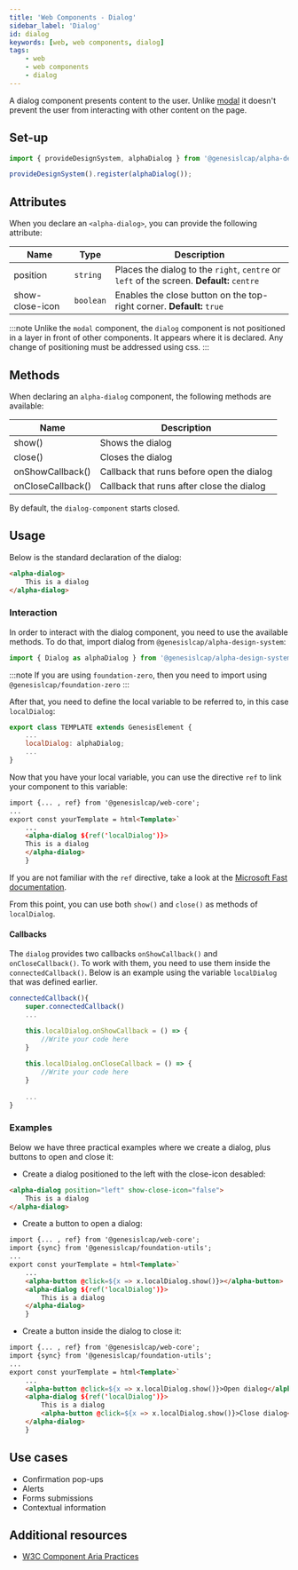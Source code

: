 ```yaml
---
title: 'Web Components - Dialog'
sidebar_label: 'Dialog'
id: dialog
keywords: [web, web components, dialog]
tags:
    - web
    - web components
    - dialog
---
```


A dialog component presents content to the user. Unlike [modal](../../../../web/web-components/interaction/modal/) it doesn't prevent the user from interacting with other content on the page.

## Set-up

```ts
import { provideDesignSystem, alphaDialog } from '@genesislcap/alpha-design-system';

provideDesignSystem().register(alphaDialog());
```
## Attributes

When you declare an `<alpha-dialog>`, you can provide the following attribute:

| Name            | Type      | Description                                                                               |
|-----------------|-----------|-------------------------------------------------------------------------------------------|
| position        | `string`  | Places the dialog to the `right`, `centre` or `left` of the screen. **Default:** `centre` |
| show-close-icon | `boolean` | Enables the close button on the top-right corner. **Default:** `true`                     |

:::note
Unlike the `modal` component, the `dialog` component is not positioned in a layer in front of other components. It appears where it is declared. Any change of positioning must be addressed using css. 
:::

## Methods

When declaring an `alpha-dialog` component, the following methods are available:

| Name              | Description                               |
|-------------------|-------------------------------------------|
| show()            | Shows the dialog                          |
| close()           | Closes the dialog                         |
| onShowCallback()  | Callback that runs before open the dialog |
| onCloseCallback() | Callback that runs after close the dialog |

By default, the `dialog-component` starts closed.

## Usage

Below is the standard declaration of the dialog:

```html
<alpha-dialog>
    This is a dialog
</alpha-dialog>
```

### Interaction

In order to interact with the dialog component, you need to use the available methods. To do that, import dialog from `@genesislcap/alpha-design-system`:

``` typescript
import { Dialog as alphaDialog } from '@genesislcap/alpha-design-system';
```
:::note
If you are using `foundation-zero`, then you need to import using `@genesislcap/foundation-zero`
:::

After that, you need to define the local variable to be referred to, in this case `localDialog`:

```js {3}
export class TEMPLATE extends GenesisElement {
    ...
    localDialog: alphaDialog;
    ...
}
```

Now that you have your local variable, you can use the directive `ref` to link your component to this variable:

```html {1,5-7}
import {... , ref} from '@genesislcap/web-core';
...
export const yourTemplate = html<Template>`
    ...
    <alpha-dialog ${ref('localDialog')}>
    This is a dialog
    </alpha-dialog>
    }
```

If you are not familiar with the `ref` directive, take a look at the [Microsoft Fast documentation](https://www.fast.design/docs/fast-element/using-directives/#the-repeat-directive).

From this point, you can use both `show()` and `close()` as methods of `localDialog`.

#### Callbacks

The `dialog` provides two callbacks `onShowCallback()` and `onCloseCallback()`. To work with them, you need to use them inside the `connectedCallback()`. Below is an example using the variable `localDialog` that was defined earlier.

```js
connectedCallback(){
    super.connectedCallback()
    ...

    this.localDialog.onShowCallback = () => {
        //Write your code here
    }
    
    this.localDialog.onCloseCallback = () => {
        //Write your code here
    }
    
    ...
}
```

### Examples

Below we have three practical examples where we create a dialog, plus buttons to open and close it:

- Create a dialog positioned to the left with the close-icon desabled:
```html
<alpha-dialog position="left" show-close-icon="false">
    This is a dialog
</alpha-dialog>
```
- Create a button to open a dialog:

```html {6}
import {... , ref} from '@genesislcap/web-core';
import {sync} from '@genesislcap/foundation-utils';
...
export const yourTemplate = html<Template>`
    ...
    <alpha-button @click=${x => x.localDialog.show()}></alpha-button>
    <alpha-dialog ${ref('localDialog')}>
        This is a dialog
    </alpha-dialog>
    }
```

- Create a button inside the dialog to close it:

```html {9}
import {... , ref} from '@genesislcap/web-core';
import {sync} from '@genesislcap/foundation-utils';
...
export const yourTemplate = html<Template>`
    ...
    <alpha-button @click=${x => x.localDialog.show()}>Open dialog</alpha-button>
    <alpha-dialog ${ref('localDialog')}>
        This is a dialog
        <alpha-button @click=${x => x.localDialog.show()}>Close dialog</alpha-button>
    </alpha-dialog>
    }
```

## Use cases

- Confirmation pop-ups
- Alerts
- Forms submissions
- Contextual information

## Additional resources

- [W3C Component Aria Practices](https://w3c.github.io/aria-practices/#dialog_modal)
